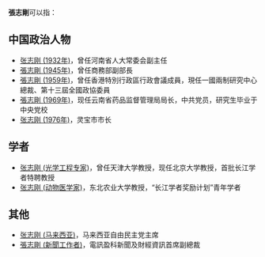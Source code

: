 '''張志剛'''可以指：

== 中国政治人物 ==
* [[张志刚_(1932年)|张志刚 (1932年)]]，曾任河南省人大常委会副主任
* [[張志剛_(1945年)|張志剛 (1945年)]]，曾任商務部副部長
* [[張志剛_(1959年)|張志剛 (1959年)]]，曾任香港特別行政區行政會議成員，現任一國兩制研究中心總裁、第十三屆全國政協委員
* [[張志剛_(1969年)|張志剛 (1969年)]]，现任云南省药品监督管理局局长，中共党员，研究生毕业于中央党校
*[[张志刚_(1976年)|张志刚 (1976年)]]，灵宝市市长

== 学者 ==
* [[张志刚_(光学工程专家)|张志刚 (光学工程专家)]]，曾任天津大学教授，现任北京大学教授，首批长江学者特聘教授
*[[张志刚_(动物医学家)|张志刚 (动物医学家)]]，东北农业大学教授，“长江学者奖励计划”青年学者

== 其他 ==
* [[张志刚_(马来西亚)|张志刚 (马来西亚)]]，马来西亚自由民主党主席
* [[張志剛_(新聞工作者)|張志剛 (新聞工作者)]]，電訊盈科新聞及財經資訊首席副總裁
{{Disambig|Z|cat=三字張姓人名消歧義}}